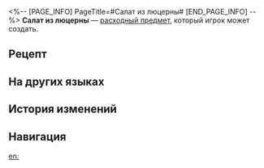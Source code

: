 <%-- [PAGE_INFO]
PageTitle=#Салат из люцерны#
[END_PAGE_INFO] --%>
{{Расходный предмет Инфобокс
|id          = 402025
|Изображения = Предмет Салат из люцерны.png
|Тип         = Расходные предметы силы атаки
|Редкость    = 3
|Эффект      = Повышает крит. шанс всех союзников на 18% в следующем бою.
|Описание    = Овощной салат, который когда-то продавался по заоблачным ценам. Считалось, что он приносил удачу и счастье тем, кто его ел. Позже повар усовершенствовал рецепт, сделав его более доступным для широких масс, и заменил дорогой четырёхлистный клевер обычным салатом.
|Рецепт      = {{cx|Отсутствует источник}}
|Источник1   = [[Универсальная машина для синтеза]]
|Источник2   = [[Ресторан «Часы»]]
|Источник3   = 
}}
{{Описание|''«Но сейчас он уже никому не приносит счастья».''}}
'''Салат из люцерны''' — [[расходный предмет]], который игрок может создать.

==Рецепт==
{{Рецепт
|Тип                    = Синтез
|Группа                 = Расходные предметы
|Шум и ярость (предмет) = 1
|Голод                  = 2
|Семена                 = 5
|Сортировка             = Шум и ярость (предмет);Голод;Семена
}}

==На других языках==
{{На других языках
|en   = Alfalfa Salad
|zhs  = 苜蓿色拉
|zht  = 苜蓿沙拉
|ja   = ルーサンサラダ
|ko   = 알팔파 샐러드
|es   = Ensalada de alfalfa
|fr   = Salade Grand-Trèfle
|ru   = Салат из люцерны
|th   = Alfalfa Salad
|vi   = Salad Linh Lăng
|de   = Alfalfa-Salat
|id   = Alfalfa Salad
|pt   = Salada de Alfafa
}}

==История изменений==
{{История изменений|3.5}}

==Навигация==
{{Расходные предметы Навбокс}}

[[en:]]